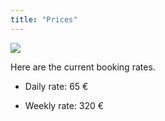 ```yaml
---
title: "Prices"
---
```


![](images/IMG_7733%20(1).jpeg)

Here are the current booking rates.

-   Daily rate: 65 €

-   Weekly rate: 320 €
